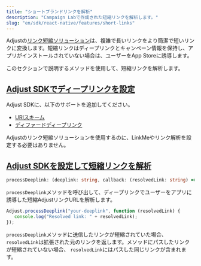 ```yaml
---
title: "ショートブランドリンクを解析"
description: "Campaign Labで作成された短縮リンクを解析します。"
slug: "en/sdk/react-native/features/short-links"
---
```

Adjustの[リンク短縮ソリューション](https://help.adjust.com/en/article/short-branded-links)は、複雑で長いリンクをより簡潔で短いリンクに変換します。短縮リンクはディープリンクとキャンペーン情報を保持し、アプリがインストールされていない場合は、ユーザーをApp Storeに誘導します。

このセクションで説明するメソッドを使用して、短縮リンクを解析します。

[Adjust SDKでディープリンクを設定](set-up-deep-linking-in-the-adjust-sdk)
--------------------------------------------------------------

Adjust SDKに、以下のサポートを追加してください。

* [URIスキーム](/en/sdk/react-native/features/deep-links)
* [ディファードディープリンク](/en/sdk/react-native/features/deep-links#deferred-deep-linking)

<callout type="note"> 

Adjustのリンク短縮ソリューションを使用するのに、LinkMeやリンク解析を設定する必要はありません。
</Callout> 

[Adjust SDKを設定して短縮リンクを解析](set-up-the-adjust-sdk-to-resolve-short-links)
-----------------------------------------------------------------------

<codeblock title="メソッドシグネチャー"> 

```ts
processDeeplink: (deeplink: string, callback: (resolvedLink: string) => void) => void
```

</CodeBlock> 

`processDeeplink`メソッドを呼び出して、ディープリンクでユーザーをアプリに誘導した短縮AdjustリンクURLを解析します。

```ts
Adjust.processDeeplink("your-deeplink", function (resolvedLink) {
   console.log("Resolved link: " + resolvedLink);
});
```

`processDeeplink`メソッドに送信したリンクが短縮されていた場合、 `resolvedLink`は拡張された元のリンクを返します。メソッドにパスしたリンクが短縮されていない場合、 `resolvedLink`にはパスした同じリンクが含まれます。

